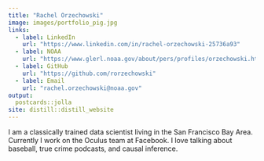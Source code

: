 ```yaml
---
title: "Rachel Orzechowski"
image: images/portfolio_pig.jpg
links:
  - label: LinkedIn
    url: "https://www.linkedin.com/in/rachel-orzechowski-25736a93"
  - label: NOAA
    url: "https://www.glerl.noaa.gov/about/pers/profiles/orzechowski.html"
  - label: GitHub
    url: "https://github.com/rorzechowski"
  - label: Email
    url: "rachel.orzechowski@noaa.gov"
output:
  postcards::jolla
site: distill::distill_website
---
```

 
I am a classically trained data scientist living in the San Francisco Bay Area. 
Currently I work on the Oculus team at Facebook. I love talking about baseball, 
true crime podcasts, and causal inference.
